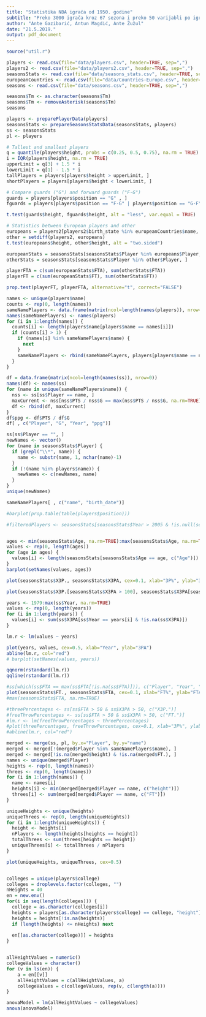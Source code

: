 ```yaml
---
title: "Statistika NBA igrača od 1950. godine"
subtitle: "Preko 3000 igrača kroz 67 sezona i preko 50 varijabli po igraču"
author: "Ante Gazibarić, Antun Magdić, Ante Žužul"
date: "21.5.2019."
output: pdf_document
---
```


```r
source("util.r")

players <- read.csv(file="data/players.csv", header=TRUE, sep=",")
players2 <- read.csv(file="data/players2.csv", header=TRUE, sep=",")
seasonsStats <- read.csv(file="data/seasons_stats.csv", header=TRUE, sep=",")
europeanCountries <- read.csv(file="data/Countries-Europe.csv", header=TRUE, sep=",")
seasons <- read.csv(file="data/seasons.csv", header=TRUE, sep=",")

seasons$Tm <- as.character(seasons$Tm)
seasons$Tm <- removeAsterisk(seasons$Tm)
seasons

players <- preparePlayerData(players)
seasonsStats <- prepareSeasonsStatsData(seasonsStats, players)
ss <- seasonsStats
pl <- players

# Tallest and smallest players
q = quantile(players$height, probs = c(0.25, 0.5, 0.75), na.rm = TRUE)
i = IQR(players$height, na.rm = TRUE)
upperLimit = q[3] + 1.5 * i
lowerLimit = q[1] - 1.5 * i
tallPlayers = players[players$height > upperLimit, ]
shortPlayers = players[players$height < lowerLimit, ]

# Compare guards ("G") and forward guards ("F-G")
guards = players[players$position == "G" , ]
fguards = players[players$position == "F-G" | players$position == "G-F", ]

t.test(guards$height, fguards$height, alt = "less", var.equal = TRUE)

# Statistics between European players and other
europeans = players2[players2$birth_state %in% europeanCountries$name, ]
other = setdiff(players2, europeans)
t.test(europeans$height, other$height, alt = "two.sided")

europeanStats = seasonsStats[seasonsStats$Player %in% europeans$Player, ]
otherStats = seasonsStats[seasonsStats$Player %in% other$Player, ]

playerFTA = c(sum(europeanStats$FTA), sum(otherStats$FTA))
playerFT = c(sum(europeanStats$FT), sum(otherStats$FT))

prop.test(playerFT, playerFTA, alternative="t", correct="FALSE")

names <- unique(players$name)
counts <- rep(0, length(names))
sameNamePlayers <- data.frame(matrix(ncol=length(names(players)), nrow=0))
names(sameNamePlayers) <- names(players)
for (i in 1:length(names)) {
  counts[i] <- length(players$name[players$name == names[i]])
  if (counts[i] > 1) {
    if (names[i] %in% sameNamePlayers$name) {
      next
    }
    sameNamePlayers <- rbind(sameNamePlayers, players[players$name == names[i], ])
  }
}

df = data.frame(matrix(ncol=length(names(ss)), nrow=0))
names(df) <- names(ss)
for (name in unique(sameNamePlayers$name)) {
  nss <- ss[ss$Player == name, ]
  maxCurrent <- nss[nss$PTS / nss$G == max(nss$PTS / nss$G, na.rm=TRUE), ]
  df <- rbind(df, maxCurrent)
}
df$ppg <- df$PTS / df$G
df[ , c("Player", "G", "Year", "ppg")]

ss[ss$Player == "", ]
newNames <- vector()
for (name in seasonsStats$Player) {
  if (grepl("\\*", name)) {
    name <- substr(name, 1, nchar(name)-1)
  }
  if (!(name %in% players$name)) {
    newNames <- c(newNames, name)
  }
}
unique(newNames)

sameNamePlayers[ , c("name", "birth_date")]

#barplot(prop.table(table(players$position)))

#filteredPlayers <- seasonsStats[seasonsStats$Year > 2005 & !is.null(seasonsStats$X3P.),]


ages <- min(seasonsStats$Age, na.rm=TRUE):max(seasonsStats$Age, na.rm=TRUE)
values <- rep(0, length(ages))
for (age in ages) {
  values[i] <- length(seasonsStats[seasonsStats$Age == age, c("Age")])
}
barplot(setNames(values, ages))

plot(seasonsStats$X3P., seasonsStats$X3PA, cex=0.1, xlab="3P%", ylab="3PA")

plot(seasonsStats$X3P.[seasonsStats$X3PA > 100], seasonsStats$X3PA[seasonsStats$X3PA > 100], cex=0.1, xlab="3P%", ylab="3PA")

years <- 1979:max(ss$Year, na.rm=TRUE)
values <- rep(0, length(years))
for (i in 1:length(years)) {
  values[i] <- sum(ss$X3PA[ss$Year == years[i] & !is.na(ss$X3PA)])
}

lm.r <- lm(values ~ years)

plot(years, values, cex=0.5, xlab="Year", ylab="3PA")
abline(lm.r, col="red")
# barplot(setNames(values, years))

qqnorm(rstandard(lm.r))
qqline(rstandard(lm.r))

#ss[which(ss$FTA == max(ss$FTA[!is.na(ss$FTA)])), c("Player", "Year", "X3PA", "X3P")]
plot(seasonsStats$FT., seasonsStats$FTA, cex=0.1, xlab="FT%", ylab="FTA")
#max(seasonsStats$FTA, na.rm=TRUE)

#threePercentages <- ss[ss$FTA > 50 & ss$X3PA > 50, c("X3P.")]
#freeThrowPercentages <- ss[ss$FTA > 50 & ss$X3PA > 50, c("FT.")]
#lm.r <- lm(freeThrowPercentages ~ threePercentages)
#plot(threePercentages, freeThrowPercentages, cex=0.1, xlab="3P%", ylab="FT%")
#abline(lm.r, col="red")

```

```r
merged <- merge(ss, pl, by.x="Player", by.y="name")
merged <- merged[!(merged$Player %in% sameNamePlayers$name), ]
merged <- merged[!is.na(merged$height) & !is.na(merged$FT.), ]
names <- unique(merged$Player)
heights <- rep(0, length(names))
threes <- rep(0, length(names))
for (i in 1:length(names)) {
  name <- names[i]
  heights[i] <- min(merged[merged$Player == name, c("height")])
  threes[i] <- sum(merged[merged$Player == name, c("FT")])
}

uniqueHeights <- unique(heights)
uniqueThrees <- rep(0, length(uniqueHeights))
for (i in 1:length(uniqueHeights)) {
  height <- heights[i]
  nPlayers <- length(heights[heights == height])
  totalThrees <- sum(threes[heights == height])
  uniqueThrees[i] <- totalThrees / nPlayers
}

plot(uniqueHeights, uniqueThrees, cex=0.5)


colleges = unique(players$college)
colleges = droplevels.factor(colleges, "")
nHeights = 40
en = new.env()
for(i in seq(length(colleges))) {
  college = as.character(colleges[i])
  heights = players[as.character(players$college) == college, "height"]
  heights = heights[!is.na(heights)]
  if (length(heights) <= nHeights) next
  
  en[[as.character(college)]] = heights
}


allHeightValues = numeric()
collegeValues = character()
for (v in ls(en)) {
    a = en[[v]]
    allHeightValues = c(allHeightValues, a)
    collegeValues = c(collegeValues, rep(v, c(length(a))))
}

anovaModel = lm(allHeightValues ~ collegeValues)
anova(anovaModel)

```










